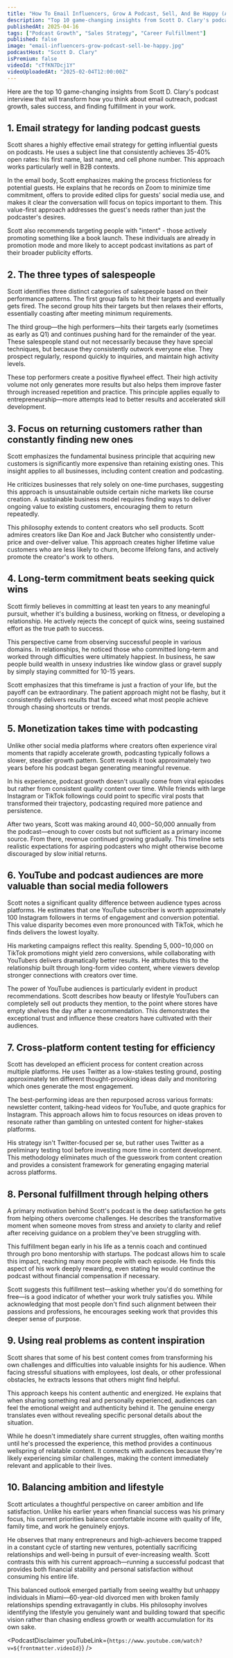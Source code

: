 ```yaml
---
title: "How To Email Influencers, Grow A Podcast, Sell, And Be Happy (Authentic AF)"
description: "Top 10 game-changing insights from Scott D. Clary's podcast interview that will transform how you think about email outreach, podcast growth, sales success, and finding fulfillment in your work."
publishedAt: 2025-04-16
tags: ["Podcast Growth", "Sales Strategy", "Career Fulfillment"]
published: false
image: "email-influencers-grow-podcast-sell-be-happy.jpg"
podcastHost: "Scott D. Clary"
isPremium: false
videoId: "cTfKN7Dcj1Y"
videoUploadedAt: "2025-02-04T12:00:00Z"
---
```



<PodcastSummaryPageLayout frontmatter={frontmatter}>

Here are the top 10 game-changing insights from Scott D. Clary's podcast interview that will transform how you think about email outreach, podcast growth, sales success, and finding fulfillment in your work.

## 1. Email strategy for landing podcast guests

Scott shares a highly effective email strategy for getting influential guests on podcasts. He uses a subject line that consistently achieves 35-40% open rates: his first name, last name, and cell phone number. This approach works particularly well in B2B contexts.

In the email body, Scott emphasizes making the process frictionless for potential guests. He explains that he records on Zoom to minimize time commitment, offers to provide edited clips for guests' social media use, and makes it clear the conversation will focus on topics important to them. This value-first approach addresses the guest's needs rather than just the podcaster's desires.

Scott also recommends targeting people with "intent" - those actively promoting something like a book launch. These individuals are already in promotion mode and more likely to accept podcast invitations as part of their broader publicity efforts.

## 2. The three types of salespeople

Scott identifies three distinct categories of salespeople based on their performance patterns. The first group fails to hit their targets and eventually gets fired. The second group hits their targets but then relaxes their efforts, essentially coasting after meeting minimum requirements.

The third group—the high performers—hits their targets early (sometimes as early as Q1) and continues pushing hard for the remainder of the year. These salespeople stand out not necessarily because they have special techniques, but because they consistently outwork everyone else. They prospect regularly, respond quickly to inquiries, and maintain high activity levels.

These top performers create a positive flywheel effect. Their high activity volume not only generates more results but also helps them improve faster through increased repetition and practice. This principle applies equally to entrepreneurship—more attempts lead to better results and accelerated skill development.

## 3. Focus on returning customers rather than constantly finding new ones

Scott emphasizes the fundamental business principle that acquiring new customers is significantly more expensive than retaining existing ones. This insight applies to all businesses, including content creation and podcasting.

He criticizes businesses that rely solely on one-time purchases, suggesting this approach is unsustainable outside certain niche markets like course creation. A sustainable business model requires finding ways to deliver ongoing value to existing customers, encouraging them to return repeatedly.

This philosophy extends to content creators who sell products. Scott admires creators like Dan Koe and Jack Butcher who consistently under-price and over-deliver value. This approach creates higher lifetime value customers who are less likely to churn, become lifelong fans, and actively promote the creator's work to others.

## 4. Long-term commitment beats seeking quick wins

Scott firmly believes in committing at least ten years to any meaningful pursuit, whether it's building a business, working on fitness, or developing a relationship. He actively rejects the concept of quick wins, seeing sustained effort as the true path to success.

This perspective came from observing successful people in various domains. In relationships, he noticed those who committed long-term and worked through difficulties were ultimately happiest. In business, he saw people build wealth in unsexy industries like window glass or gravel supply by simply staying committed for 10-15 years.

Scott emphasizes that this timeframe is just a fraction of your life, but the payoff can be extraordinary. The patient approach might not be flashy, but it consistently delivers results that far exceed what most people achieve through chasing shortcuts or trends.

## 5. Monetization takes time with podcasting

Unlike other social media platforms where creators often experience viral moments that rapidly accelerate growth, podcasting typically follows a slower, steadier growth pattern. Scott reveals it took approximately two years before his podcast began generating meaningful revenue.

In his experience, podcast growth doesn't usually come from viral episodes but rather from consistent quality content over time. While friends with large Instagram or TikTok followings could point to specific viral posts that transformed their trajectory, podcasting required more patience and persistence.

After two years, Scott was making around $40,000-$50,000 annually from the podcast—enough to cover costs but not sufficient as a primary income source. From there, revenue continued growing gradually. This timeline sets realistic expectations for aspiring podcasters who might otherwise become discouraged by slow initial returns.

## 6. YouTube and podcast audiences are more valuable than social media followers

Scott notes a significant quality difference between audience types across platforms. He estimates that one YouTube subscriber is worth approximately 100 Instagram followers in terms of engagement and conversion potential. This value disparity becomes even more pronounced with TikTok, which he finds delivers the lowest loyalty.

His marketing campaigns reflect this reality. Spending $5,000-$10,000 on TikTok promotions might yield zero conversions, while collaborating with YouTubers delivers dramatically better results. He attributes this to the relationship built through long-form video content, where viewers develop stronger connections with creators over time.

The power of YouTube audiences is particularly evident in product recommendations. Scott describes how beauty or lifestyle YouTubers can completely sell out products they mention, to the point where stores have empty shelves the day after a recommendation. This demonstrates the exceptional trust and influence these creators have cultivated with their audiences.

## 7. Cross-platform content testing for efficiency

Scott has developed an efficient process for content creation across multiple platforms. He uses Twitter as a low-stakes testing ground, posting approximately ten different thought-provoking ideas daily and monitoring which ones generate the most engagement.

The best-performing ideas are then repurposed across various formats: newsletter content, talking-head videos for YouTube, and quote graphics for Instagram. This approach allows him to focus resources on ideas proven to resonate rather than gambling on untested content for higher-stakes platforms.

His strategy isn't Twitter-focused per se, but rather uses Twitter as a preliminary testing tool before investing more time in content development. This methodology eliminates much of the guesswork from content creation and provides a consistent framework for generating engaging material across platforms.

## 8. Personal fulfillment through helping others

A primary motivation behind Scott's podcast is the deep satisfaction he gets from helping others overcome challenges. He describes the transformative moment when someone moves from stress and anxiety to clarity and relief after receiving guidance on a problem they've been struggling with.

This fulfillment began early in his life as a tennis coach and continued through pro bono mentorship with startups. The podcast allows him to scale this impact, reaching many more people with each episode. He finds this aspect of his work deeply rewarding, even stating he would continue the podcast without financial compensation if necessary.

Scott suggests this fulfillment test—asking whether you'd do something for free—is a good indicator of whether your work truly satisfies you. While acknowledging that most people don't find such alignment between their passions and professions, he encourages seeking work that provides this deeper sense of purpose.

## 9. Using real problems as content inspiration

Scott shares that some of his best content comes from transforming his own challenges and difficulties into valuable insights for his audience. When facing stressful situations with employees, lost deals, or other professional obstacles, he extracts lessons that others might find helpful.

This approach keeps his content authentic and energized. He explains that when sharing something real and personally experienced, audiences can feel the emotional weight and authenticity behind it. The genuine energy translates even without revealing specific personal details about the situation.

While he doesn't immediately share current struggles, often waiting months until he's processed the experience, this method provides a continuous wellspring of relatable content. It connects with audiences because they're likely experiencing similar challenges, making the content immediately relevant and applicable to their lives.

## 10. Balancing ambition and lifestyle

Scott articulates a thoughtful perspective on career ambition and life satisfaction. Unlike his earlier years when financial success was his primary focus, his current priorities balance comfortable income with quality of life, family time, and work he genuinely enjoys.

He observes that many entrepreneurs and high-achievers become trapped in a constant cycle of starting new ventures, potentially sacrificing relationships and well-being in pursuit of ever-increasing wealth. Scott contrasts this with his current approach—running a successful podcast that provides both financial stability and personal satisfaction without consuming his entire life.

This balanced outlook emerged partially from seeing wealthy but unhappy individuals in Miami—60-year-old divorced men with broken family relationships spending extravagantly in clubs. His philosophy involves identifying the lifestyle you genuinely want and building toward that specific vision rather than chasing endless growth or wealth accumulation for its own sake.

<PodcastDisclaimer
  youTubeLink={`https://www.youtube.com/watch?v=${frontmatter.videoId}`}
/>

</PodcastSummaryPageLayout>

